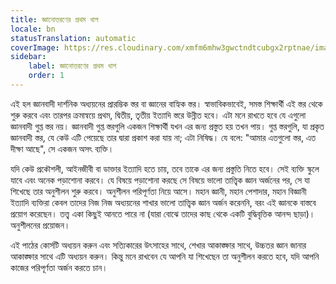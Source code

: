 ```yaml
---
title: জ্ঞানোত্তরণের প্রথম ধাপ
locale: bn
statusTranslation: automatic
coverImage: https://res.cloudinary.com/xmfm6mhw3gwctndtcubgx2rptnae/image/upload/v1741354450/small_cover_introduccion_a_la_gnosis_57a3fc8d72.webp
sidebar:
    label: জ্ঞানোত্তরণের প্রথম ধাপ
    order: 1
---
```

এই হল জ্ঞানবাদী দার্শনিক অধ্যয়নের প্রারম্ভিক স্তর বা জ্ঞানের বাহ্যিক স্তর। স্বাভাবিকভাবেই, সমস্ত শিক্ষার্থী এই স্তর থেকে শুরু করবে এবং তারপর ক্রমান্বয়ে প্রথম, দ্বিতীয়, তৃতীয় ইত্যাদি স্তরে উন্নীত হবে। এটা মনে রাখতে হবে যে এগুলো জ্ঞানবাদী গুপ্ত স্তর নয়। জ্ঞানবাদী গুপ্ত স্তরগুলি একজন শিক্ষার্থী যখন এর জন্য প্রস্তুত হয় তখন পায়। গুপ্ত স্তরগুলি, যা প্রকৃত জ্ঞানবাদী স্তর, যে কেউ এটি পেয়েছে তার দ্বারা প্রকাশ করা যায় না; এটা নিষিদ্ধ। যে বলে: "আমার এতগুলো স্তর, এত দীক্ষা আছে", সে একজন অসৎ ব্যক্তি।

যদি কেউ প্রকৌশলী, আইনজীবী বা ডাক্তার ইত্যাদি হতে চায়, তবে তাকে এর জন্য প্রস্তুতি নিতে হবে। সেই ব্যক্তি স্কুলে যাবে এবং অনেক পড়াশোনা করবে। যে বিষয়ে পড়াশোনা করছে সে বিষয়ে ভালো তাত্ত্বিক জ্ঞান অর্জনের পর, সে যা শিখেছে তার অনুশীলন শুরু করবে। অনুশীলন পরিপূর্ণতা নিয়ে আসে। মহান জ্ঞানী, মহান পেশাদার, মহান বিজ্ঞানী ইত্যাদি ব্যক্তিরা কেবল তাদের নিজ নিজ অধ্যয়নের শাখার ভালো তাত্ত্বিক জ্ঞান অর্জন করেননি, বরং এই জ্ঞানকে বাস্তবে প্রয়োগ করেছেন। তত্ত্ব একা কিছুই আনতে পারে না (যারা বোঝে তাদের কাছ থেকে একটি বুদ্ধিবৃত্তিক আনন্দ ছাড়া)। অনুশীলনের প্রয়োজন।

এই পাঠের কোর্সটি অধ্যয়ন করুন এবং সত্যিকারের উৎসাহের সাথে, শেখার আকাঙ্ক্ষার সাথে, উচ্চতর জ্ঞান জানার আকাঙ্ক্ষার সাথে এটি অধ্যয়ন করুন। কিন্তু মনে রাখবেন যে আপনি যা শিখেছেন তা অনুশীলন করতে হবে, যদি আপনি কাজের পরিপূর্ণতা অর্জন করতে চান।

